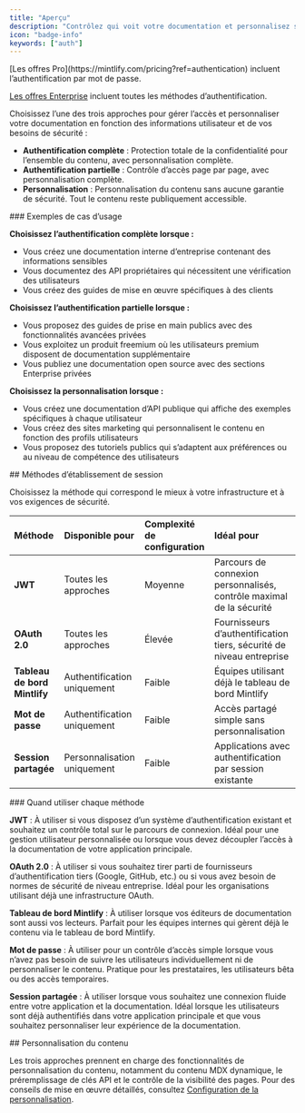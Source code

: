 ```yaml
---
title: "Aperçu"
description: "Contrôlez qui voit votre documentation et personnalisez son expérience"
icon: "badge-info"
keywords: ["auth"]
---
```


<Info>
  [Les offres Pro](https://mintlify.com/pricing?ref=authentication) incluent l’authentification par mot de passe.

  [Les offres Enterprise](https://mintlify.com/pricing?ref=authentication) incluent toutes les méthodes d’authentification.
</Info>

Choisissez l’une des trois approches pour gérer l’accès et personnaliser votre documentation en fonction des informations utilisateur et de vos besoins de sécurité :

* **Authentification complète** : Protection totale de la confidentialité pour l’ensemble du contenu, avec personnalisation complète.
* **Authentification partielle** : Contrôle d’accès page par page, avec personnalisation complète.
* **Personnalisation** : Personnalisation du contenu sans aucune garantie de sécurité. Tout le contenu reste publiquement accessible.

<div id="use-case-examples">
  ### Exemples de cas d’usage
</div>

**Choisissez l’authentification complète lorsque :**

* Vous créez une documentation interne d’entreprise contenant des informations sensibles
* Vous documentez des API propriétaires qui nécessitent une vérification des utilisateurs
* Vous créez des guides de mise en œuvre spécifiques à des clients

**Choisissez l’authentification partielle lorsque :**

* Vous proposez des guides de prise en main publics avec des fonctionnalités avancées privées
* Vous exploitez un produit freemium où les utilisateurs premium disposent de documentation supplémentaire
* Vous publiez une documentation open source avec des sections Enterprise privées

**Choisissez la personnalisation lorsque :**

* Vous créez une documentation d’API publique qui affiche des exemples spécifiques à chaque utilisateur
* Vous créez des sites marketing qui personnalisent le contenu en fonction des profils utilisateurs
* Vous proposez des tutoriels publics qui s’adaptent aux préférences ou au niveau de compétence des utilisateurs

<div id="handshake-methods">
  ## Méthodes d’établissement de session
</div>

Choisissez la méthode qui correspond le mieux à votre infrastructure et à vos exigences de sécurité.

| Méthode | Disponible pour | Complexité de configuration | Idéal pour |
|:-------|:-----------------|:----------------------------|:----------|
| **JWT** | Toutes les approches | Moyenne | Parcours de connexion personnalisés, contrôle maximal de la sécurité |
| **OAuth 2.0** | Toutes les approches | Élevée | Fournisseurs d’authentification tiers, sécurité de niveau entreprise |
| **Tableau de bord Mintlify** | Authentification uniquement | Faible | Équipes utilisant déjà le tableau de bord Mintlify |
| **Mot de passe** | Authentification uniquement | Faible | Accès partagé simple sans personnalisation |
| **Session partagée** | Personnalisation uniquement | Faible | Applications avec authentification par session existante |

<div id="when-to-use-each-method">
  ### Quand utiliser chaque méthode
</div>

**JWT** : À utiliser si vous disposez d’un système d’authentification existant et souhaitez un contrôle total sur le parcours de connexion. Idéal pour une gestion utilisateur personnalisée ou lorsque vous devez découpler l’accès à la documentation de votre application principale.

**OAuth 2.0** : À utiliser si vous souhaitez tirer parti de fournisseurs d’authentification tiers (Google, GitHub, etc.) ou si vous avez besoin de normes de sécurité de niveau entreprise. Idéal pour les organisations utilisant déjà une infrastructure OAuth.

**Tableau de bord Mintlify** : À utiliser lorsque vos éditeurs de documentation sont aussi vos lecteurs. Parfait pour les équipes internes qui gèrent déjà le contenu via le tableau de bord Mintlify.

**Mot de passe** : À utiliser pour un contrôle d’accès simple lorsque vous n’avez pas besoin de suivre les utilisateurs individuellement ni de personnaliser le contenu. Pratique pour les prestataires, les utilisateurs bêta ou des accès temporaires.

**Session partagée** : À utiliser lorsque vous souhaitez une connexion fluide entre votre application et la documentation. Idéal lorsque les utilisateurs sont déjà authentifiés dans votre application principale et que vous souhaitez personnaliser leur expérience de la documentation.

<div id="content-customization">
  ## Personnalisation du contenu
</div>

Les trois approches prennent en charge des fonctionnalités de personnalisation du contenu, notamment du contenu MDX dynamique, le préremplissage de clés API et le contrôle de la visibilité des pages. Pour des conseils de mise en œuvre détaillés, consultez [Configuration de la personnalisation](/fr/fr/authentication-personalization/personalization-setup).